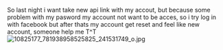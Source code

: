 So last night i want take new api link with my accout, but because some problem with my pasword my account not want to be acces, so i try log in with facebook but after thats my account get reset and feel like new account, someone help me T^T [[File:10825177_781938958525825_241531749_o.jpg|thumb]]<ac_metadata title="Account kancolle gone..."> </ac_metadata>